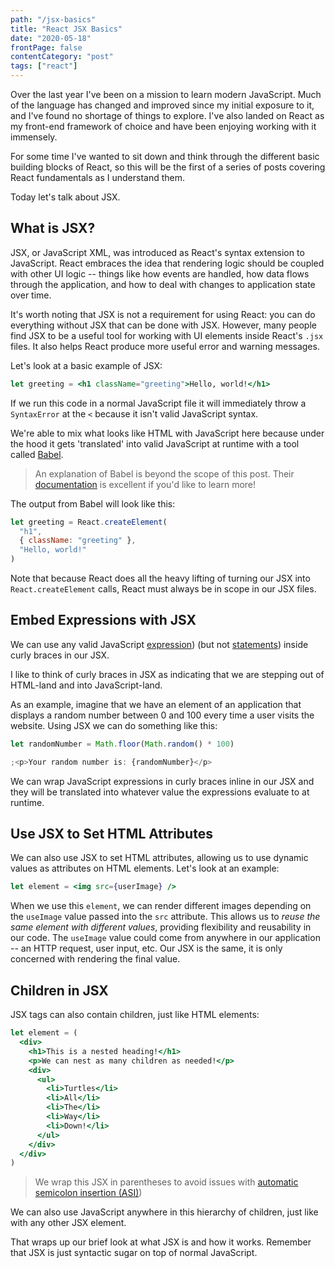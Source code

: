 ```yaml
---
path: "/jsx-basics"
title: "React JSX Basics"
date: "2020-05-18"
frontPage: false
contentCategory: "post"
tags: ["react"]
---
```


Over the last year I've been on a mission to learn modern JavaScript. Much of the language has changed and improved since my initial exposure to it, and I've found no shortage of things to explore. I've also landed on React as my front-end framework of choice and have been enjoying working with it immensely.

For some time I've wanted to sit down and think through the different basic building blocks of React, so this will be the first of a series of posts covering React fundamentals as I understand them.

Today let's talk about JSX.

## What is JSX?

JSX, or JavaScript XML, was introduced as React's syntax extension to JavaScript. React embraces the idea that rendering logic should be coupled with other UI logic -- things like how events are handled, how data flows through the application, and how to deal with changes to application state over time.

It's worth noting that JSX is not a requirement for using React: you can do everything without JSX that can be done with JSX. However, many people find JSX to be a useful tool for working with UI elements inside React's `.jsx` files. It also helps React produce more useful error and warning messages.

Let's look at a basic example of JSX:

```jsx
let greeting = <h1 className="greeting">Hello, world!</h1>
```

If we run this code in a normal JavaScript file it will immediately throw a `SyntaxError` at the `<` because it isn't valid JavaScript syntax.

We're able to mix what looks like HTML with JavaScript here because under the hood it gets 'translated' into valid JavaScript at runtime with a tool called [Babel](https://babeljs.io/docs/en/).

> An explanation of Babel is beyond the scope of this post. Their [documentation](https://babeljs.io/docs/en/) is excellent if you'd like to learn more!

The output from Babel will look like this:

```jsx
let greeting = React.createElement(
  "h1",
  { className: "greeting" },
  "Hello, world!"
)
```

Note that because React does all the heavy lifting of turning our JSX into `React.createElement` calls, React must always be in scope in our JSX files.

## Embed Expressions with JSX

We can use any valid JavaScript [expression](https://developer.mozilla.org/en-US/docs/Web/JavaScript/Guide/Expressions_and_Operators)) (but not [statements](https://developer.mozilla.org/en-US/docs/Web/JavaScript/Reference/Statements)) inside curly braces in our JSX.

I like to think of curly braces in JSX as indicating that we are stepping out of HTML-land and into JavaScript-land.

As an example, imagine that we have an element of an application that displays a random number between 0 and 100 every time a user visits the website. Using JSX we can do something like this:

```jsx
let randomNumber = Math.floor(Math.random() * 100)

;<p>Your random number is: {randomNumber}</p>
```

We can wrap JavaScript expressions in curly braces inline in our JSX and they will be translated into whatever value the expressions evaluate to at runtime.

## Use JSX to Set HTML Attributes

We can also use JSX to set HTML attributes, allowing us to use dynamic values as attributes on HTML elements. Let's look at an example:

```jsx
let element = <img src={userImage} />
```

When we use this `element`, we can render different images depending on the `useImage` value passed into the `src` attribute. This allows us to _reuse the same element with different values_, providing flexibility and reusability in our code. The `useImage` value could come from anywhere in our application -- an HTTP request, user input, etc. Our JSX is the same, it is only concerned with rendering the final value.

## Children in JSX

JSX tags can also contain children, just like HTML elements:

```jsx
let element = (
  <div>
    <h1>This is a nested heading!</h1>
    <p>We can nest as many children as needed!</p>
    <div>
      <ul>
        <li>Turtles</li>
        <li>All</li>
        <li>The</li>
        <li>Way</li>
        <li>Down!</li>
      </ul>
    </div>
  </div>
)
```

> We wrap this JSX in parentheses to avoid issues with [automatic semicolon insertion (ASI)](https://stackoverflow.com/questions/2846283/what-are-the-rules-for-javascripts-automatic-semicolon-insertion-asi))

We can also use JavaScript anywhere in this hierarchy of children, just like with any other JSX element.

That wraps up our brief look at what JSX is and how it works. Remember that JSX is just syntactic sugar on top of normal JavaScript.
